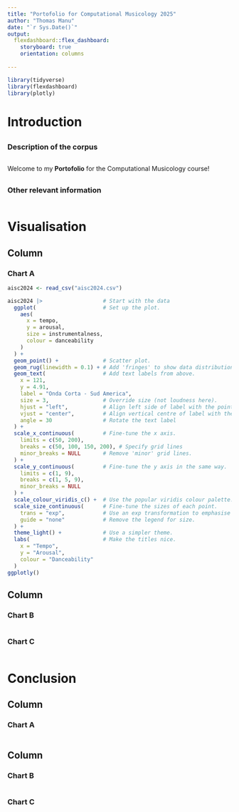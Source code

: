 ```yaml
---
title: "Portofolio for Computational Musicology 2025"
author: "Thomas Manu"
date: "`r Sys.Date()`"
output: 
  flexdashboard::flex_dashboard:
    storyboard: true
    orientation: columns
    
---
```


```r
library(tidyverse)
library(flexdashboard)
library(plotly)
```

Introduction{.storyboard}
==================

 {data-width=400}
-----------------------------------------------------------------------

### Description of the corpus

```r

```

Welcome to my **Portofolio** for the Computational Musicology course! 

 {data-width=600}
-----------------------------------------------------------------------

### Other relevant information 

```r

```

Visualisation 
=================

Column {data-width=650}
-----------------------------------------------------------------------

### Chart A

```r
aisc2024 <- read_csv("aisc2024.csv")

aisc2024 |>                   # Start with the data
  ggplot(                     # Set up the plot.
    aes(
      x = tempo,
      y = arousal,
      size = instrumentalness,
      colour = danceability
    )
  ) +
  geom_point() +              # Scatter plot.
  geom_rug(linewidth = 0.1) + # Add 'fringes' to show data distribution.
  geom_text(                  # Add text labels from above.
    x = 121,
    y = 4.91,
    label = "Onda Corta - Sud America",
    size = 3,                 # Override size (not loudness here).
    hjust = "left",           # Align left side of label with the point.
    vjust = "center",         # Align vertical centre of label with the point.
    angle = 30                # Rotate the text label
  ) +
  scale_x_continuous(         # Fine-tune the x axis.
    limits = c(50, 200),
    breaks = c(50, 100, 150, 200), # Specify grid lines
    minor_breaks = NULL       # Remove 'minor' grid lines.
  ) +
  scale_y_continuous(         # Fine-tune the y axis in the same way.
    limits = c(1, 9),
    breaks = c(1, 5, 9),
    minor_breaks = NULL
  ) +
  scale_colour_viridis_c() +  # Use the popular viridis colour palette.
  scale_size_continuous(      # Fine-tune the sizes of each point.
    trans = "exp",            # Use an exp transformation to emphasise loud..
    guide = "none"            # Remove the legend for size.
  ) +
  theme_light() +             # Use a simpler theme.
  labs(                       # Make the titles nice.
    x = "Tempo",
    y = "Arousal",
    colour = "Danceability"
  )
ggplotly()
```

Column {data-width=350}
-----------------------------------------------------------------------

### Chart B

```r

```

### Chart C

```r

```

Conclusion 
=================

Column {data-width=650}
-----------------------------------------------------------------------

### Chart A

```r

```

Column {data-width=350}
-----------------------------------------------------------------------

### Chart B

```r

```

### Chart C

```r

```
